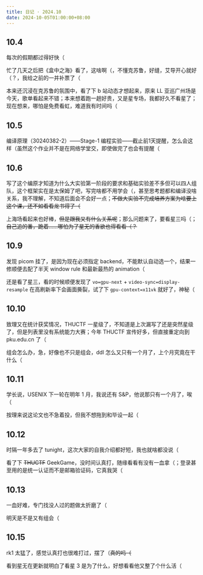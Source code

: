 ```yaml
---
title: 日记 · 2024.10
date: 2024-10-05T01:00:00+08:00
---
```


## 10.4

每次的假期都过得好快（

忙了几天之后把《盒中之海》看了，这啥啊（，不懂克苏鲁，好缝，艾导开心就好（？，我给之前的一并补票了（

本来还沉浸在克苏鲁的氛围中，看了下 b 站动态才想起来，原来 LL 亚巡广州场是今天，歌单看起来不错；本来想着跑一趟好贵，又是星专场，我都好久不看星了；现在想来，哪怕是免费看虹，难道我有时间吗（

## 10.5

编译原理（30240382-2）——Stage-1 编程实验——截止前1天提醒，怎么会这样（虽然这个作业并不是在网络学堂交，即使做完了也会有提醒（

## 10.6

写了这个编原才知道为什么大实验第一阶段的要求和基础实验差不多但可以四人组队，这个框架实在是太保姆了吧，写完啥都不用学会（，甚至思考题都和编译没啥关系，我不理解，不知道后面会不会好一点；~~不做大实验不完成培养方案为啥要上这个课，还不如看看龙书得了（~~

上海场看起来也好棒，~~但是跟我又有什么关系呢~~；那么问题来了，要看星三吗（；~~自己追的番，跪着……哪怕为了星无的香欲也得看看（？~~

## 10.9

发现 picom 挂了，是因为现在必须指定 backend，不能默认自动选一个，结果一修顺便去配了半天 window rule 和最新最热的 animation（

还是看了星三，看的时候顺便发现了 `vo=gpu-next` + `video-sync=display-resample` 在高刷新率下会画面撕裂，试了下 `gpu-context=x11vk` 就好了，神秘（

## 10.10

致理又在统计获奖情况，THUCTF 一星级了，不知道是上次漏写了还是突然星级了，但是列表里没有系统能力大赛；今年 THUCTF 宣传好多，但直接重定向到 pku.edu.cn 了（

组会怎么办，急，好像也不只是组会，ddl 怎么又只有一个月了，上个月究竟在干什么（

## 10.11

学长说，USENIX 下一轮在明年 1 月，我说还有 S&P，他说那只有一个月了，唉（

按理来说这论文也不急着投，但我不想拖到和毕设一起（

## 10.12

时隔一年多去了 tunight，这次大家的自我介绍都好短，我也就啥都没说（

看了下 ~~THUCTF~~ GeekGame，没时间认真打，随缘看看有没有一血拿（；登录甚至用的是统一认证而不是邮箱验证码，它真我哭（

## 10.13

一血好难，专门找没人过的题做太折磨了（

明天是不是又有组会（

## 10.15

rk1 太猛了，感觉认真打也很难打过，摆了（~~真的吗（~~

看到星无在更新就明白了看星 3 是为了什么，好想看看他又整了个什么活（
